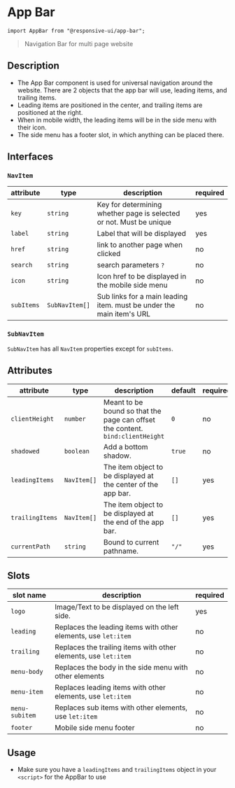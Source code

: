 # App Bar

```
import AppBar from "@responsive-ui/app-bar";
```

> Navigation Bar for multi page website

## Description
- The App Bar component is used for universal navigation around the website.
There are 2 objects that the app bar will use, leading items, and trailing items.
- Leading items are positioned in the center, and trailing items are positioned at the
right.
- When in mobile width, the leading items will be in the side menu with their icon.
- The side menu has a footer slot, in which anything can be placed there.

## Interfaces
### `NavItem`
attribute | type | description | required
--- | --- | --- | ---
`key` | `string` | Key for determining whether page is selected or not. Must be unique | yes
`label` | `string` | Label that will be displayed | yes
`href` | `string` | link to another page when clicked | no
`search` | `string` | search parameters `?` | no
`icon` | `string` | Icon href to be displayed in the mobile side menu | no
`subItems` | `SubNavItem[]` | Sub links for a main leading item. must be under the main item's URL | no

### `SubNavItem`
`SubNavItem` has all `NavItem` properties except for `subItems`.

## Attributes

attribute | type | description | default | required
--- | --- | --- | --- | ---
`clientHeight` | `number` | Meant to be bound so that the page can offset the content. `bind:clientHeight` | `0` | no
`shadowed` | `boolean` | Add a bottom shadow. | `true` | no
`leadingItems` | `NavItem[]` | The item object to be displayed at the center of the app bar. | `[]` | yes
`trailingItems` | `NavItem[]` | The item object to be displayed at the end of the app bar. | `[]` | yes
`currentPath` | `string` | Bound to current pathname. | `"/"` | yes

## Slots
slot name | description | required
--- | --- | ---
`logo` | Image/Text to be displayed on the left side. | yes
`leading` | Replaces the leading items with other elements, use `let:item` | no
`trailing` | Replaces the trailing items with other elements, use `let:item` | no
`menu-body` | Replaces the body in the side menu with other elements | no
`menu-item` | Replaces leading items with other elements, use `let:item`  | no
`menu-subitem` | Replaces sub items with other elements, use `let:item` | no
`footer` | Mobile side menu footer | no

## Usage

- Make sure you have a `leadingItems` and `trailingItems` object in your `<script>` for the AppBar to use
